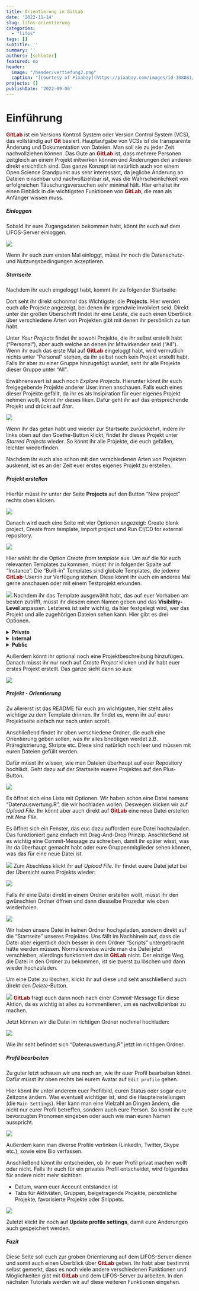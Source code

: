 ```yaml
---
title: Orientierung in GitLab 
date: '2022-11-14'
slug: lifos-orientierung
categories:
  - "lifos"
tags: []
subtitle: ''
summary: ''
authors: [schloter]   
featured: no
header:
  image: "/header/vertiefung2.png" 
  caption: "[Courtesy of Pixabay](https://pixabay.com/images/id-108881/)"
projects: []
publishDate: '2022-09-06'  
---
```


# Einführung 

<span style="color: darkred;">**GitLab**</span> ist ein Versions Kontroll System oder Version Control System (VCS), das vollständig auf <span style="color: darkred;">**Git**</span> basiert. Hauptaufgabe von VCSs ist die transparente Änderung und Dokumentation von Dateien. Man soll sie zu jeder Zeit nachvollziehen können. Das Gute an <span style="color: darkred;">**GitLab**</span> ist, dass mehrere Personen zeitgleich an einem Projekt mitwirken können und Änderungen den anderen direkt ersichtlich sind. Das ganze Konzept ist natürlich auch von einem Open Science Standpunkt aus sehr interessant, da jegliche Änderung an Dateien einsehbar und nachvollziehbar ist, was die Wahrscheinlichkeit von erfolgreichen Täuschungsversuchen sehr minimal hält. 
Hier erhaltet ihr einen Einblick in die wichtigsten Funktionen von <span style="color: darkred;">**GitLab**</span>, die man als Anfänger wissen muss. 

##### Einloggen

Sobald ihr eure Zugangsdaten bekommen habt, könnt ihr euch auf dem LIFOS-Server einloggen.

![](/post/gitlaborientierung_Einloggen.png)
 
Wenn ihr euch zum ersten Mal einloggt, müsst ihr noch die Datenschutz- und Nutzungsbedingungen akzeptieren. 

##### Startseite

Nachdem ihr euch eingeloggt habt, kommt ihr zu folgender Startseite: 

<!-- Bild von Startseite --> 

Dort seht ihr direkt schonmal das Wichtigste: die **Projects**. Hier werden euch alle Projekte angezeigt, bei denen ihr irgendwie involviert seid. 
Direkt unter der großen Überschrift findet ihr eine Leiste, die euch einen Überblick über verschiedene Arten von Projekten gibt mit denen ihr persönlich zu tun habt. 

Unter *Your Projects* findet ihr sowohl Projekte, die ihr selbst erstellt habt ("Personal"), aber auch welche an denen ihr Mitwirkende:r seid ("All"). Wenn ihr euch das erste Mal auf <span style="color: darkred;">**GitLab**</span> eingeloggt habt, wird vermutlich nichts unter "Personal" stehen, da ihr selbst noch kein Projekt erstellt habt. Falls ihr aber zu einer Gruppe hinzugefügt wurdet, seht ihr alle Projekte dieser Gruppe unter "All". 

Erwähnenswert ist auch noch *Explore Projects*. Hierunter könnt ihr euch freigegebende Projekte anderer User:innen anschauen. Falls euch eines dieser Projekte gefällt, da ihr es als Insipiration für euer eigenes Projekt nehmen wollt, könnt ihr dieses liken. Dafür geht ihr auf das entsprechende Projekt und drückt auf *Star*. 

![](/post/gitlaborientierung_Star.png)

Wenn ihr das getan habt und wieder zur Startseite zurückkehrt, indem ihr links oben auf den Goethe-Button klickt, findet ihr dieses Projekt unter *Starred Projects* wieder. So könnt ihr alle Projekte, die euch gefallen, leichter wiederfinden. 

Nachdem ihr euch also schon mit den verschiedenen Arten von Projekten auskennt, ist es an der Zeit euer erstes eigenes Projekt zu erstellen.

##### Projekt erstellen

Hierfür müsst ihr unter der Seite **Projects** auf den Button "New project" rechts oben klicken.

![](/post/gitlaborientierung_newproject.png) 

Danach wird euch eine Seite mit vier Optionen angezeigt: Create blank project, Create from template, import project und Run CI/CD for external repository. 

![](/post/gitlaborientierung_newprojectoptions.png) 

Hier wählt ihr die Option *Create from template* aus. Um auf die für euch relevanten Templates zu kommen, müsst ihr in folgender Spalte auf "Instance". Die "Built-in" Templates sind globale Templates, die jedem:r <span style="color: darkred;">**GitLab**</span>-User:in zur Verfügung stehen. Diese könnt ihr euch ein anderes Mal gerne anschauen oder mit einem Testprojekt erkunden.

![](/post/gitlaborientierung_newprojectinstance.png) 
Nachdem ihr das Template ausgewählt habt, das auf euer Vorhaben am besten zutrifft, müsst ihr diesem einen Namen geben und das **Visibility-Level** anpassen. Letzteres ist sehr wichtig, da hier festgelegt wird, wer das Projekt und alle zugehörigen Dateien sehen kann. Hier gibt es drei Optionen. 

<details><summary> **Private** </summary>

Wenn ihr diese Option auswählt, könnt nur ihr das Projekt sehen oder alle Mitglieder der Gruppe, die an diesem Projekt mitwirkt. Falls ihr vertrauliche Daten habt, die nicht jeder sehen soll, wäre das die beste Option.

</details>

<details><summary> **Internal** </summary>

Wählt ihr diese Option, so kann jeder, der auch Zugang zu der **LIFOS**-Seite hat, euer Projekt sehen. So könnte euer Projekt zum Beispiel unter *Explore Projects* für andere zu sehen sein.

</details>

<details><summary> **Public** </summary>

Hier könnte wirklich die ganze Welt euer Projekt sehen, da man auch von außerhalb der **LIFOS**-Seite darauf zugreifen kann. Wählt diese Option also nicht oder nur mit Bedacht. 

</details>


Außerdem könnt ihr optional noch eine Projektbeschreibung hinzufügen. Danach müsst ihr nur noch auf *Create Project* klicken und ihr habt euer erstes Projekt erstellt. 
Das ganze sieht dann so aus: 

![](/post/gitlaborientierung_ErstesProjekt.png) 

##### Projekt - Orientierung

Zu allererst ist das README für euch am wichtigsten, hier steht alles wichtige zu dem Template drinnen. Ihr findet es, wenn ihr auf eurer Projektseite einfach nur nach unten scrollt. 

Anschließend findet ihr oben verschiedene Ordner, die euch eine Orientierung geben sollen, was ihr alles bneötigen werdet z.B. Präregistrierung, Skripte etc. Diese sind natürlich noch leer und müssen mit euren Dateien gefüllt werden. 

Dafür müsst ihr wissen, wie man Dateien überhaupt auf euer Repository hochlädt. Geht dazu auf der Startseite eueres Projektes auf den Plus-Button. 

![](/post/gitlaborientierung_DateienHochladen.png) 

Es öffnet sich eine Liste mit Optionen. Wir haben schon eine Datei namens "Datenauswertung.R", die wir hochladen wollen. Deswegen klicken wir auf *Upload File*. Ihr könnt aber auch direkt auf <span style="color: darkred;">**GitLab**</span> eine neue Datei erstellen mit *New File*. 

Es öffnet sich ein Fenster, das euc dazu auffordert eure Datei hochzuladen. Das funktioniert ganz einfach mit Drag-And-Drop Prinzip. Anschließend ist es wichtig eine Commit-Message zu schreiben, damit ihr später wisst, was ihr da überhaupt gemacht habt oder eure Gruppenmitglieder sehen können, was das für eine neue Datei ist. 

![](/post/gitlaborientierung_DateiCommit.png) 
Zum Abschluss klickt ihr auf *Upload File*. Ihr findet euere Datei jetzt bei der Übersicht eures Projekts wieder: 

![](/post/gitlaborientierung_DatenauswertungÜbersicht.png) 

Falls ihr eine Datei direkt in einem Ordner erstellen wollt, müsst ihr den gwünschten Ordner öffnen und dann diesselbe Prozedur wie oben wiederholen. 

![](/post/gitlaborientierung_DateiHochladenOrdner.png) 

Wir haben unsere Datei in keinen Ordner hochgeladen, sondern direkt auf die "Startseite" unseres Projektes. Uns fällt im Nachhinein auf, dass die Datei aber eigentlich doch besser in dem Ordner "Scripts" untergebracht hätte werden müssen. Normalerweise würde man die Datei jetzt verschieben, allerdings funktioniert das in <span style="color: darkred;">**GitLab**</span> nicht. 
Der einzige Weg, die Datei in den Ordner zu bekommen, ist sie zuerst zu löschen und dann wieder hochzuladen. 

Um eine Datei zu löschen, klickt ihr auf diese und seht anschließend auch direkt den *Delete*-Button. 

![](/post/gitlaborientierung_DeleteFile.png)
<span style="color: darkred;">**GitLab**</span> fragt euch dann noch nach einer *Commit*-Message für diese Aktion, da es wichtig ist alles zu kommentieren, um es nachvollziehbar zu machen. 

Jetzt können wir die Datei im richtigen Ordner nochmal hochladen: 

![](/post/gitlaborientierung_DateiScripts.png)

Wie ihr seht befindet sich "Datenauswertung.R" jetzt im richtigen Ordner. 

##### Profil bearbeiten

Zu guter letzt schauen wir uns noch an, wie ihr euer Profil bearbeiten könnt. Dafür müsst ihr oben rechts bei eurem Avatar auf `Edit profile` gehen.  

Hier könnt ihr unter anderem euer Profilbild, euren Status oder sogar eure Zeitzone ändern. 
Was eventuell wichtiger ist, sind die Haupteinstellungen (die `Main Settings`).
Hier kann man eine Vielzahl an Dingen ändern, die nicht nur eurer Profil betreffen, sondern auch eure Person. So könnt ihr eure bevorzugten Pronomen eingeben oder auch wie man euren Namen ausspricht. 

![](/post/gitlaborientierung_MainSettings.png)

Außerdem kann man diverse Profile verlinken (LinkedIn, Twitter, Skype etc.), sowie eine Bio verfassen. 

Anschließend könnt ihr entscheiden, ob ihr euer Profil privat machen wollt oder nicht. Falls ihr euch für ein privates Profil entscheidet, wird folgendes für andere nicht mehr sichtbar: 

- Datum, wann euer Account entstanden ist
- Tabs für Aktiviäten, Gruppen, beigetragende Projekte, persönliche Projekte, favorisierte Projekte oder Snippets. 

![](/post/gitlaborientierung_privateSettings.png)

Zuletzt klickt ihr noch auf **Update profile settings**, damit eure Änderungen auch gespeichert werden. 

##### Fazit 

Diese Seite soll euch zur groben Orientierung auf dem LIFOS-Server dienen und somit auch einen Überblick über <span style="color: darkred;">**GitLab**</span>  geben. Ihr habt aber bestimmt selbst gemerkt, dass es noch viele andere verschiedenen Funktionen und Möglichkeiten gibt mit <span style="color: darkred;">**GitLab**</span> und dem LIFOS-Server zu arbeiten. In den nächsten Tutorials werden wir auf diese weiteren Funktionen eingehen.

